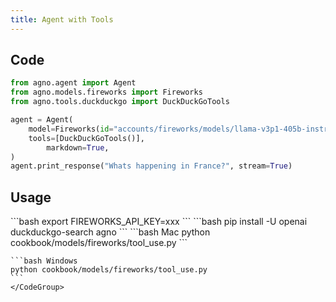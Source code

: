 ```yaml
---
title: Agent with Tools
---
```


## Code

```python cookbook/models/fireworks/tool_use.py
from agno.agent import Agent
from agno.models.fireworks import Fireworks
from agno.tools.duckduckgo import DuckDuckGoTools

agent = Agent(
    model=Fireworks(id="accounts/fireworks/models/llama-v3p1-405b-instruct"),
    tools=[DuckDuckGoTools()],
        markdown=True,
)
agent.print_response("Whats happening in France?", stream=True)
```

## Usage

<Steps>
  <Snippet file="create-venv-step.mdx" />

  <Step title="Set your API key">
    ```bash
    export FIREWORKS_API_KEY=xxx
    ```
  </Step>

  <Step title="Install libraries">
    ```bash
    pip install -U openai duckduckgo-search agno
    ```
  </Step>

  <Step title="Run Agent">
    <CodeGroup>
    ```bash Mac
    python cookbook/models/fireworks/tool_use.py
    ```

    ```bash Windows
    python cookbook/models/fireworks/tool_use.py
    ```
    </CodeGroup>
  </Step>
</Steps>